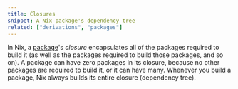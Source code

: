 ```yaml
---
title: Closures
snippet: A Nix package's dependency tree
related: ["derivations", "packages"]
---
```


In Nix, a [package]'s *closure* encapsulates all of the packages required to build it (as well as the packages required to build those packages, and so on).
A package can have zero packages in its closure, because no other packages are required to build it, or it can have many.
Whenever you build a package, Nix always builds its entire closure (dependency tree).

[package]: /concepts/packages
